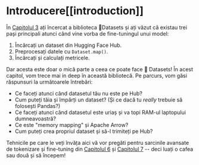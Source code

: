 # Introducere[[introduction]]

<CourseFloatingBanner
    chapter={5}
    classNames="absolute z-10 right-0 top-0"
/>

În [Capitolul 3](/course/chapter3) ați încercat a biblioteca 🤗Datasets și ați văzut că existau trei pași principali atunci când vine vorba de fine-tuningul unui model:

1. Încărcați un dataset din Hugging Face Hub.
2. Preprocesați datele cu `Dataset.map()`.
3. Încărcați și calculați metricele.

Dar acesta este doar o mică parte a ceea ce poate face 🤗 Datasets! În acest capitol, vom trece mai in deep în această bibliotecă. Pe parcurs, vom găsi răspunsuri la următoarele întrebări:

* Ce faceți atunci când datasetul tău nu este pe Hub?
* Cum puteți tăia și împărți un dataset? (Și ce dacă tu _really_ trebuie să folosești Pandas?)
* Ce faceți atunci când datasetul este uriaș și va topi RAM-ul laptopului dumneavoastră?
* Ce este "memory mapping" și Apache Arrow?
* Cum puteți crea propriul dataset și să-l trimiteți pe Hub?

Tehnicile pe care le veți învăța aici vă vor pregăti pentru sarcinile avansate de tokenizare și fine-tuning din [Capitolul 6](/course/chapter6) și [Capitolul 7](/course/chapter7) -- deci luați o cafea sau două și să începem!